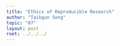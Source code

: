 ```yaml
---
title: "Ethics of Reproducible Research"
author: "Taikgun Song"
topic: "07"
layout: post
root: ../../../
---
```

